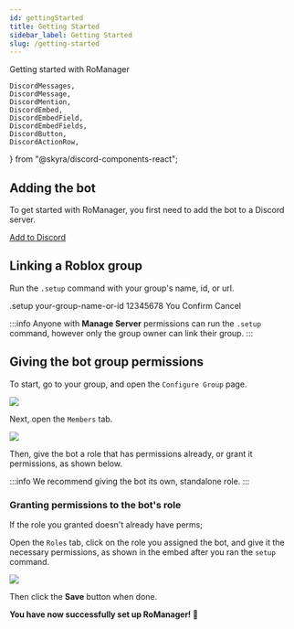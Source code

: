 ```yaml
---
id: gettingStarted
title: Getting Started
sidebar_label: Getting Started
slug: /getting-started
---
```


Getting started with RoManager

	DiscordMessages,
	DiscordMessage,
	DiscordMention,
	DiscordEmbed,
	DiscordEmbedField,
	DiscordEmbedFields,
	DiscordButton,
	DiscordActionRow,
} from "@skyra/discord-components-react";

## Adding the bot

To get started with RoManager, you first need to add the bot to a Discord server.

[Add to Discord](https://discord.com/api/oauth2/authorize?client_id=738035113815834746&permissions=8&scope=bot)

## Linking a Roblox group

Run the `.setup` command with your group's name, id, or url.

<DiscordMessages>
	<DiscordMessage>.setup your-group-name-or-id</DiscordMessage>
	<DiscordMessage
		author="RoManager"
		verified={true}
		bot={true}
		avatar="https://cdn.discordapp.com/avatars/738035113815834746/73b40ea86f581b9afec7baf83ac38a65.png"
	>
		<DiscordEmbed
			embedTitle="Setup"
			slot="embeds"
			color="#5865F2"
			thumbnail="https://i.jaydensar.net/rmt-min.png"
		>
			<DiscordEmbedFields>
				<DiscordEmbedField fieldTitle="Id" inline inline-index={1}>
					12345678
				</DiscordEmbedField>
				<DiscordEmbedField fieldTitle="Owner" inline inline-index={2}>
					You
				</DiscordEmbedField>
			</DiscordEmbedFields>
		</DiscordEmbed>
		<DiscordActionRow slot="components">
			<DiscordButton type="primary">Confirm</DiscordButton>
			<DiscordButton type="secondary">Cancel</DiscordButton>
		</DiscordActionRow>
	</DiscordMessage>
</DiscordMessages>
<br />

:::info
Anyone with **Manage Server** permissions can run the `.setup` command, however only the group owner can link their group.
:::

## Giving the bot group permissions

To start, go to your group, and open the `Configure Group` page.

![](https://i.jaydensar.net/2021/02/0zOidVmgEFv.png)

Next, open the `Members` tab.

![](https://i.jaydensar.net/2021/02/mThre5mMAGE.png)

Then, give the bot a role that has permissions already, or grant it permissions, as shown below.

:::info
We recommend giving the bot its own, standalone role.
:::

### Granting permissions to the bot's role

If the role you granted doesn't already have perms;

Open the `Roles` tab, click on the role you assigned the bot, and give it the necessary permissions, as shown in the embed after you ran the `setup` command.

![](https://i.jaydensar.net/2021/02/pH2peApvgJp.png)

Then click the **Save** button when done.

**You have now successfully set up RoManager! 🎉**
